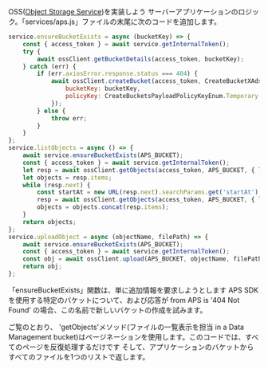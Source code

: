 OSS([Object Storage Service](https://aps.autodesk.com/en/docs/data/v2/developers_guide/basics/#object-storage-service-oss))を実装しよう
サーバーアプリケーションのロジック。「services/aps.js」ファイルの末尾に次のコードを追加します。

```js title="services/aps.js"
service.ensureBucketExists = async (bucketKey) => {
    const { access_token } = await service.getInternalToken();
    try {
        await ossClient.getBucketDetails(access_token, bucketKey);
    } catch (err) {
        if (err.axiosError.response.status === 404) {
            await ossClient.createBucket(access_token, CreateBucketXAdsRegionEnum.Us, {
                bucketKey: bucketKey,
                policyKey: CreateBucketsPayloadPolicyKeyEnum.Temporary
            });
        } else {
            throw err;  
        }
    }
};
service.listObjects = async () => {
    await service.ensureBucketExists(APS_BUCKET);
    const { access_token } = await service.getInternalToken();
    let resp = await ossClient.getObjects(access_token, APS_BUCKET, { limit: 64 });
    let objects = resp.items;
    while (resp.next) {
        const startAt = new URL(resp.next).searchParams.get('startAt');
        resp = await ossClient.getObjects(access_token, APS_BUCKET, { limit: 64, startAt });
        objects = objects.concat(resp.items);
    }
    return objects;
};
service.uploadObject = async (objectName, filePath) => {
    await service.ensureBucketExists(APS_BUCKET);
    const { access_token } = await service.getInternalToken();
    const obj = await ossClient.upload(APS_BUCKET, objectName, filePath, access_token);
    return obj;
};
```

「ensureBucketExists」関数は、単に追加情報を要求しようとします
APS SDK を使用する特定のバケットについて、および応答が
from APS is '404 Not Found' の場合、この名前で新しいバケットの作成を試みます。

ご覧のとおり、 'getObjects'メソッド(ファイルの一覧表示を担当
in a Data Management bucket)はページネーションを使用します。このコードでは、すべてのページを反復処理するだけです
そして、アプリケーションのバケットからすべてのファイルを1つのリストで返します。